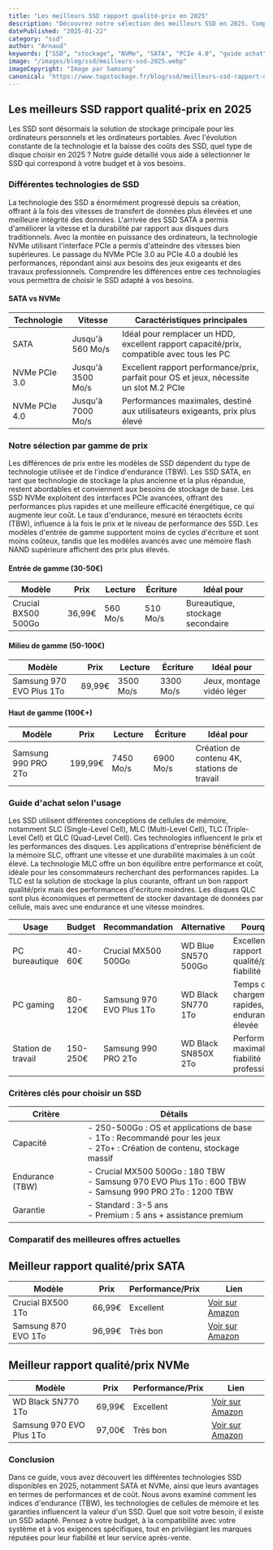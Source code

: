 ```yaml
---
title: "Les meilleurs SSD rapport qualité-prix en 2025"
description: "Découvrez notre sélection des meilleurs SSD en 2025. Comparatif complet et guide d'achat pour choisir le SSD idéal selon votre budget et vos besoins."
datePublished: "2025-01-22"
category: "ssd"
author: "Arnaud"
keywords: ["SSD", "stockage", "NVMe", "SATA", "PCIe 4.0", "guide achat", "comparatif"]
image: "/images/blog/ssd/meilleurs-ssd-2025.webp"
imageCopyright: "Image par Samsung"
canonical: "https://www.topstockage.fr/blog/ssd/meilleurs-ssd-rapport-qualite-prix-2025"
---
```


<div className="mdx-content">

## Les meilleurs SSD rapport qualité-prix en 2025

Les SSD sont désormais la solution de stockage principale pour les ordinateurs personnels et les ordinateurs portables. Avec l'évolution constante de la technologie et la baisse des coûts des SSD, quel type de disque choisir en 2025 ? Notre guide détaillé vous aide à sélectionner le SSD qui correspond à votre budget et à vos besoins.

### Différentes technologies de SSD

La technologie des SSD a énormément progressé depuis sa création, offrant à la fois des vitesses de transfert de données plus élevées et une meilleure intégrité des données. L'arrivée des SSD SATA a permis d'améliorer la vitesse et la durabilité par rapport aux disques durs traditionnels. Avec la montée en puissance des ordinateurs, la technologie NVMe utilisant l'interface PCIe a permis d'atteindre des vitesses bien supérieures. Le passage du NVMe PCIe 3.0 au PCIe 4.0 a doublé les performances, répondant ainsi aux besoins des jeux exigeants et des travaux professionnels. Comprendre les différences entre ces technologies vous permettra de choisir le SSD adapté à vos besoins.

#### SATA vs NVMe

<table>
  <thead>
    <tr>
      <th>Technologie</th>
      <th>Vitesse</th>
      <th>Caractéristiques principales</th>
    </tr>
  </thead>
  <tbody>
    <tr>
      <td>SATA</td>
      <td>Jusqu'à 560 Mo/s</td>
      <td>Idéal pour remplacer un HDD, excellent rapport capacité/prix, compatible avec tous les PC</td>
    </tr>
    <tr>
      <td>NVMe PCIe 3.0</td>
      <td>Jusqu'à 3500 Mo/s</td>
      <td>Excellent rapport performance/prix, parfait pour OS et jeux, nécessite un slot M.2 PCIe</td>
    </tr>
    <tr>
      <td>NVMe PCIe 4.0</td>
      <td>Jusqu'à 7000 Mo/s</td>
      <td>Performances maximales, destiné aux utilisateurs exigeants, prix plus élevé</td>
    </tr>
  </tbody>
</table>

### Notre sélection par gamme de prix

Les différences de prix entre les modèles de SSD dépendent du type de technologie utilisée et de l'indice d'endurance (TBW). Les SSD SATA, en tant que technologie de stockage la plus ancienne et la plus répandue, restent abordables et conviennent aux besoins de stockage de base. Les SSD NVMe exploitent des interfaces PCIe avancées, offrant des performances plus rapides et une meilleure efficacité énergétique, ce qui augmente leur coût. Le taux d'endurance, mesuré en téraoctets écrits (TBW), influence à la fois le prix et le niveau de performance des SSD. Les modèles d'entrée de gamme supportent moins de cycles d'écriture et sont moins coûteux, tandis que les modèles avancés avec une mémoire flash NAND supérieure affichent des prix plus élevés.

#### Entrée de gamme (30-50€)

<table>
  <thead>
    <tr>
      <th>Modèle</th>
      <th>Prix</th>
      <th>Lecture</th>
      <th>Écriture</th>
      <th>Idéal pour</th>
    </tr>
  </thead>
  <tbody>
    <tr>
      <td>Crucial BX500 500Go</td>
      <td>36,99€</td>
      <td>560 Mo/s</td>
      <td>510 Mo/s</td>
      <td>Bureautique, stockage secondaire</td>
    </tr>
  </tbody>
</table>

#### Milieu de gamme (50-100€)

<table>
  <thead>
    <tr>
      <th>Modèle</th>
      <th>Prix</th>
      <th>Lecture</th>
      <th>Écriture</th>
      <th>Idéal pour</th>
    </tr>
  </thead>
  <tbody>
    <tr>
      <td>Samsung 970 EVO Plus 1To</td>
      <td>89,99€</td>
      <td>3500 Mo/s</td>
      <td>3300 Mo/s</td>
      <td>Jeux, montage vidéo léger</td>
    </tr>
  </tbody>
</table>

#### Haut de gamme (100€+)

<table>
  <thead>
    <tr>
      <th>Modèle</th>
      <th>Prix</th>
      <th>Lecture</th>
      <th>Écriture</th>
      <th>Idéal pour</th>
    </tr>
  </thead>
  <tbody>
    <tr>
      <td>Samsung 990 PRO 2To</td>
      <td>199,99€</td>
      <td>7450 Mo/s</td>
      <td>6900 Mo/s</td>
      <td>Création de contenu 4K, stations de travail</td>
    </tr>
  </tbody>
</table>

### Guide d'achat selon l'usage

Les SSD utilisent différentes conceptions de cellules de mémoire, notamment SLC (Single-Level Cell), MLC (Multi-Level Cell), TLC (Triple-Level Cell) et QLC (Quad-Level Cell). Ces technologies influencent le prix et les performances des disques. Les applications d'entreprise bénéficient de la mémoire SLC, offrant une vitesse et une durabilité maximales à un coût élevé. La technologie MLC offre un bon équilibre entre performance et coût, idéale pour les consommateurs recherchant des performances rapides. La TLC est la solution de stockage la plus courante, offrant un bon rapport qualité/prix mais des performances d'écriture moindres. Les disques QLC sont plus économiques et permettent de stocker davantage de données par cellule, mais avec une endurance et une vitesse moindres.

<table>
  <thead>
    <tr>
      <th>Usage</th>
      <th>Budget</th>
      <th>Recommandation</th>
      <th>Alternative</th>
      <th>Pourquoi ?</th>
    </tr>
  </thead>
  <tbody>
    <tr>
      <td>PC bureautique</td>
      <td>40-60€</td>
      <td>Crucial MX500 500Go</td>
      <td>WD Blue SN570 500Go</td>
      <td>Excellent rapport qualité/prix, fiabilité</td>
    </tr>
    <tr>
      <td>PC gaming</td>
      <td>80-120€</td>
      <td>Samsung 970 EVO Plus 1To</td>
      <td>WD Black SN770 1To</td>
      <td>Temps de chargement rapides, endurance élevée</td>
    </tr>
    <tr>
      <td>Station de travail</td>
      <td>150-250€</td>
      <td>Samsung 990 PRO 2To</td>
      <td>WD Black SN850X 2To</td>
      <td>Performances maximales, fiabilité professionnelle</td>
    </tr>
  </tbody>
</table>

### Critères clés pour choisir un SSD

<table>
  <thead>
    <tr>
      <th>Critère</th>
      <th>Détails</th>
    </tr>
  </thead>
  <tbody>
    <tr>
      <td>Capacité</td>
      <td>- 250-500Go : OS et applications de base<br />- 1To : Recommandé pour les jeux<br />- 2To+ : Création de contenu, stockage massif</td>
    </tr>
    <tr>
      <td>Endurance (TBW)</td>
      <td>- Crucial MX500 500Go : 180 TBW<br />- Samsung 970 EVO Plus 1To : 600 TBW<br />- Samsung 990 PRO 2To : 1200 TBW</td>
    </tr>
    <tr>
      <td>Garantie</td>
      <td>- Standard : 3-5 ans<br />- Premium : 5 ans + assistance premium</td>
    </tr>
  </tbody>
</table>

### Comparatif des meilleures offres actuelles

## Meilleur rapport qualité/prix SATA

<table>
  <thead>
    <tr>
      <th>Modèle</th>
      <th>Prix</th>
      <th>Performance/Prix</th>
      <th>Lien</th>
    </tr>
  </thead>
  <tbody>
    <tr>
      <td>Crucial BX500 1To</td>
      <td>66,99€</td>
      <td>Excellent</td>
      <td><a href="https://amzn.to/4aveUHz" target="_blank" rel="nofollow">Voir sur Amazon</a></td>
    </tr>
    <tr>
      <td>Samsung 870 EVO 1To</td>
      <td>96,99€</td>
      <td>Très bon</td>
      <td><a href="https://amzn.to/40KJ46d" target="_blank" rel="nofollow">Voir sur Amazon</a></td>
    </tr>
  </tbody>
</table>

## Meilleur rapport qualité/prix NVMe

<table>
  <thead>
    <tr>
      <th>Modèle</th>
      <th>Prix</th>
      <th>Performance/Prix</th>
      <th>Lien</th>
    </tr>
  </thead>
  <tbody>
    <tr>
      <td>WD Black SN770 1To</td>
      <td>69,99€</td>
      <td>Excellent</td>
      <td><a href="https://amzn.to/3PTGLYm" target="_blank" rel="nofollow">Voir sur Amazon</a></td>
    </tr>
    <tr>
      <td>Samsung 970 EVO Plus 1To</td>
      <td>97,00€</td>
      <td>Très bon</td>
      <td><a href="https://amzn.to/3PSKdTe" target="_blank" rel="nofollow">Voir sur Amazon</a></td>
    </tr>
  </tbody>
</table>

### Conclusion

Dans ce guide, vous avez découvert les différentes technologies SSD disponibles en 2025, notamment SATA et NVMe, ainsi que leurs avantages en termes de performances et de coût. Nous avons examiné comment les indices d'endurance (TBW), les technologies de cellules de mémoire et les garanties influencent la valeur d'un SSD. Quel que soit votre besoin, il existe un SSD adapté. Pensez à votre budget, à la compatibilité avec votre système et à vos exigences spécifiques, tout en privilégiant les marques réputées pour leur fiabilité et leur service après-vente.

</div>
